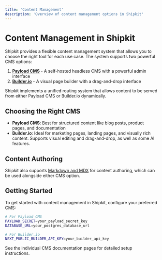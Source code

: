 ```yaml
---
title: 'Content Management'
description: 'Overview of content management options in Shipkit'
---
```


# Content Management in Shipkit

Shipkit provides a flexible content management system that allows you to choose the right tool for each use case. The system supports two powerful CMS options:

1. **[Payload CMS](/content-management/payload)** - A self-hosted headless CMS with a powerful admin interface
2. **[Builder.io](/content-management/builder)** - A visual page builder with a drag-and-drop interface

Shipkit implements a unified routing system that allows content to be served from either Payload CMS or Builder.io dynamically.

## Choosing the Right CMS

- **Payload CMS**: Best for structured content like blog posts, product pages, and documentation
- **Builder.io**: Ideal for marketing pages, landing pages, and visually rich content. Supports visual editing and drag-and-drop, as well as some AI features.

## Content Authoring

Shipkit also supports [Markdown and MDX](/content-management/markdown-mdx) for content authoring, which can be used alongside either CMS option.

## Getting Started

To get started with content management in Shipkit, configure your preferred CMS:

```bash
# For Payload CMS
PAYLOAD_SECRET=your_payload_secret_key
DATABASE_URL=your_postgres_database_url

# For Builder.io
NEXT_PUBLIC_BUILDER_API_KEY=your_builder_api_key
```

See the individual CMS documentation pages for detailed setup instructions.
